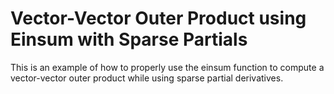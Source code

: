 Vector-Vector Outer Product using Einsum with Sparse Partials
==============================================================

This is an example of how to properly use the einsum function
to compute a vector-vector outer product while using sparse partial
derivatives.


<WorkedExample />
